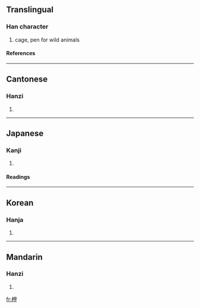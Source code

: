 ==Translingual==
===Han character===
{{Han char|rn=75|rad=木|as=05|sn=9|four=4695<sub>0</sub>|canj=木田中 (DWL)}}
# cage, pen for wild animals
====References====
{{Han ref|kx=0519.100|dkj=14628|dj=0907.110|hdz=21182.030|uh=67D9|ud=26585|bh=AC6A|bd=44138}}

----
==Cantonese==
===Hanzi===
{{yue-hanzi|jyut=|y=haap6}}
# {{defn|Cantonese}}

----
==Japanese==
===Kanji===
{{ja-kanji|grade=|rs=木05}}
# {{defn|Japanese}} 
====Readings====
{{ja-readings|on=[[こう]] (kō), [[ごう]] (gō), [[おう]] (ō), [[よう]] (yō)|kun=[[おり]] (ori)}}

----
==Korean==
===Hanja===
{{ko-hanja|hangeul=합|eumhun=|rv=hap|mr=hap|y=hap}}
# {{defn|Korean}}

----
==Mandarin==
===Hanzi===
{{cmn-hanzi|pin=[[xiá]] ([[xia2]])|wg=hsia<sup>2</sup>}}
# {{defn|Mandarin}}

[[fr:柙]]